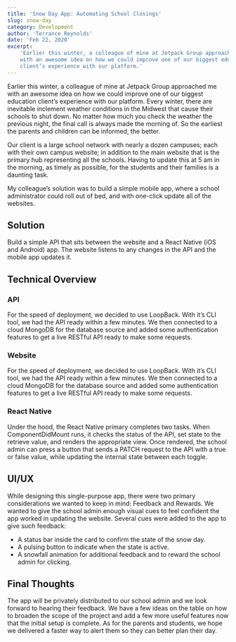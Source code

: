 ```yaml
---
title: 'Snow Day App: Automating School Closings'
slug: snow-day
category: Development
author: 'Terrance Reynolds'
date: 'Feb 22, 2020'
excerpt:
    'Earlier this winter, a colleague of mine at Jetpack Group approached me
    with an awesome idea on how we could improve one of our biggest education
    client’s experience with our platform.'
---
```


Earlier this winter, a colleague of mine at Jetpack Group approached me with an
awesome idea on how we could improve one of our biggest education client’s
experience with our platform. Every winter, there are inevitable inclement
weather conditions in the Midwest that cause their schools to shut down. No
matter how much you check the weather the previous night, the final call is
always made the morning of. So the earliest the parents and children can be
informed, the better.

Our client is a large school network with nearly a dozen campuses; each with
their own campus website; in addition to the main website that is the primary
hub representing all the schools. Having to update this at 5 am in the morning,
as timely as possible, for the students and their families is a daunting task.

My colleague’s solution was to build a simple mobile app, where a school
administrator could roll out of bed, and with one-click update all of the
websites.

## Solution

Build a simple API that sits between the website and a React Native (iOS and
Android) app. The website listens to any changes in the API and the mobile app
updates it.

## Technical Overview

### API

For the speed of deployment, we decided to use LoopBack. With it’s CLI tool, we
had the API ready within a few minutes. We then connected to a cloud MongoDB for
the database source and added some authentication features to get a live RESTful
API ready to make some requests.

### Website

For the speed of deployment, we decided to use LoopBack. With it’s CLI tool, we
had the API ready within a few minutes. We then connected to a cloud MongoDB for
the database source and added some authentication features to get a live RESTful
API ready to make some requests.

### React Native

Under the hood, the React Native primary completes two tasks. When
ComponentDidMount runs, it checks the status of the API, set state to the
retrieve value, and renders the appropriate view. Once rendered, the school
admin can press a button that sends a PATCH request to the API with a true or
false value, while updating the internal state between each toggle.

## UI/UX

While designing this single-purpose app, there were two primary considerations
we wanted to keep in mind: Feedback and Rewards. We wanted to give the school
admin enough visual cues to feel confident the app worked in updating the
website. Several cues were added to the app to give such feedback:

-   A status bar inside the card to confirm the state of the snow day.
-   A pulsing button to indicate when the state is active.
-   A snowfall animation for additional feedback and to reward the school admin
    for clicking.

## Final Thoughts

The app will be privately distributed to our school admin and we look forward to
hearing their feedback. We have a few ideas on the table on how to broaden the
scope of the project and add a few more useful features now that the initial
setup is complete. As for the parents and students, we hope we delivered a
faster way to alert them so they can better plan their day.
